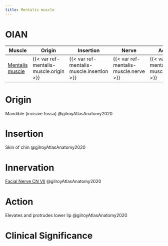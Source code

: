 ```yaml
---
title: Mentalis muscle
---
```


# OIAN

| Muscle  | Origin | Insertion | Nerve | Action |
|------|--------|-------|----------|--------|
| [Mentalis muscle]({{< var ref-mentalis-muscle.path >}}) | {{< var ref-mentalis-muscle.origin >}} | {{< var ref-mentalis-muscle.insertion >}} | {{< var ref-mentalis-muscle.nerve >}} | {{< var ref-mentalis-muscle.action >}} |

# Origin
Mandible (incisive fossa) @gilroyAtlasAnatomy2020

# Insertion
Skin of chin @gilroyAtlasAnatomy2020

# Innervation

[Facial Nerve CN VII]({{< var ref-cn7.path >}}) @gilroyAtlasAnatomy2020

# Action
Elevates and protrudes lower lip @gilroyAtlasAnatomy2020

# Clinical Significance